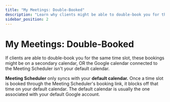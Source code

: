 ```yaml
---
title: "My Meetings: Double-Booked"
description: "Learn why clients might be able to double-book you for the same time slot in Meeting Scheduler"
sidebar_position: 2
---
```


# My Meetings: Double-Booked

If clients are able to double-book you for the same time slot, these bookings might be on a secondary calendar, OR the Google calendar connected to the Meeting Scheduler isn't your default calendar.

**Meeting Scheduler** only syncs with your **default calendar.** Once a time slot is booked through the Meeting Scheduler's booking link, it blocks off that time on your default calendar. The default calendar is usually the one associated with your default Google account.